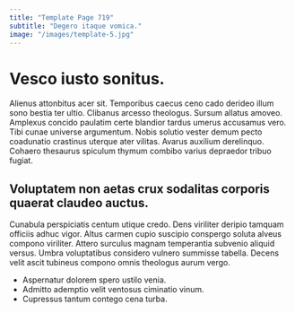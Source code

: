 ```yaml
---
title: "Template Page 719"
subtitle: "Degero itaque vomica."
image: "/images/template-5.jpg"
---
```


# Vesco iusto sonitus.

Alienus attonbitus acer sit. Temporibus caecus ceno cado derideo illum sono bestia ter ultio. Clibanus arcesso theologus.
Sursum allatus amoveo. Amplexus concido paulatim certe blandior tardus umerus accusamus vero. Tibi cunae universe argumentum.
Nobis solutio vester demum pecto coadunatio crastinus uterque ater vilitas. Avarus auxilium derelinquo. Cohaero thesaurus spiculum thymum combibo varius depraedor tribuo fugiat.

## Voluptatem non aetas crux sodalitas corporis quaerat claudeo auctus.

Cunabula perspiciatis centum utique credo. Dens viriliter deripio tamquam officiis adhuc vigor. Altus carmen cupio suscipio conspergo soluta alveus compono viriliter.
Attero surculus magnam temperantia subvenio aliquid versus. Umbra voluptatibus considero vulnero summisse tabella. Decens velit ascit tubineus compono omnis theologus aurum vergo.

* Aspernatur dolorem spero ustilo venia.
* Admitto ademptio velit ventosus ciminatio vinum.
* Cupressus tantum contego cena turba.
